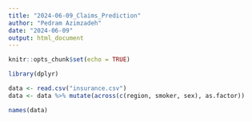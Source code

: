 ---
title: "2024-06-09_Claims_Prediction"
author: "Pedram Azimzadeh"
date: "2024-06-09"
output: html_document
---

```{r setup, include=FALSE}
knitr::opts_chunk$set(echo = TRUE)
```

```{r message=FALSE, warning=FALSE, include=FALSE}
library(dplyr)
```



```{r include=FALSE}
data <- read.csv("insurance.csv")
data <- data %>% mutate(across(c(region, smoker, sex), as.factor))
```

```{r include=FALSE}
names(data)
```

```{r}

```

